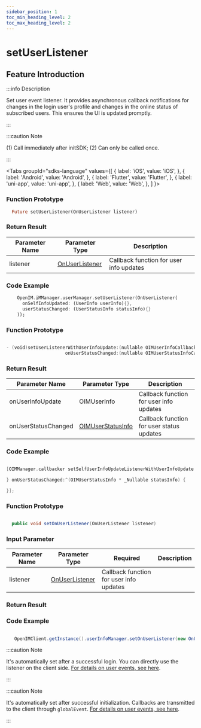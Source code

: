 ```yaml
---
sidebar_position: 1
toc_min_heading_level: 2
toc_max_heading_level: 2
---
```


# setUserListener

## Feature Introduction

:::info Description

Set user event listener. It provides asynchronous callback notifications for changes in the login user's profile and changes in the online status of subscribed users. This ensures the UI is updated promptly.

:::

:::caution Note

(1) Call immediately after initSDK;
(2) Can only be called once.

:::

<Tabs
groupId="sdks-language"
values={[
{ label: 'iOS', value: 'iOS', },
{ label: 'Android', value: 'Android', },
{ label: 'Flutter', value: 'Flutter', },
{ label: 'uni-app', value: 'uni-app', },
{ label: 'Web', value: 'Web', },
]
}>

<TabItem value="Flutter">

### Function Prototype

```dart showLineNumbers
  Future setUserListener(OnUserListener listener)
```

### Return Result

| Parameter Name | Parameter Type                                          | Description                             |
| -------------- | ------------------------------------------------------- | --------------------------------------- |
| listener      | [OnUserListener](/listener/userListener.mdx) | Callback function for user info updates |

### Code Example

```dart showLineNumbers
    OpenIM.iMManager.userManager.setUserListener(OnUserListener(
      onSelfInfoUpdated: (UserInfo userInfo){},
      userStatusChanged: (UserStatusInfo statusInfo){}
    ));
```

</TabItem>

<TabItem value="iOS">

### Function Prototype

```swift

- (void)setUserListenerWithUserInfoUpdate:(nullable OIMUserInfoCallback)onUserInfoUpdate
                      onUserStatusChanged:(nullable OIMUserStatusInfoCallback)onUserStatusChanged;

```

### Return Result

| Parameter Name     | Parameter Type                                           | Description                             |
| ------------------ | -------------------------------------------------------- | --------------------------------------- |
| onUserInfoUpdate   | OIMUserInfo                                               | Callback function for user info updates |
| onUserStatusChanged| [OIMUserStatusInfo](/class/user/userStatusInfo.mdx) | Callback function for user status updates |

### Code Example

```swift showLineNumbers

[OIMManager.callbacker setSelfUserInfoUpdateListenerWithUserInfoUpdate:^(OIMUserInfo * _Nullable userInfo) {

} onUserStatusChanged:^(OIMUserStatusInfo * _Nullable statusInfo) {

}];

```

</TabItem>

<TabItem value="Android">

### Function Prototype

```java showLineNumbers

  public void setOnUserListener(OnUserListener listener)

```

### Input Parameter

| Parameter Name | Parameter Type                                          | Required                 | Description |
| -------------- | ------------------------------------------------------- | ------------------------ | ----------- |
| listener      | [OnUserListener](/listener/userListener.mdx) | Callback function for user info updates |

### Return Result

### Code Example

```java showLineNumbers

   OpenIMClient.getInstance().userInfoManager.setOnUserListener(new OnUserListener(){...})

```

</TabItem>

<TabItem value="Web">

:::caution Note

It's automatically set after a successful login. You can directly use the listener on the client side. [For details on user events, see here](/listener/userListener.mdx).

:::

</TabItem>

<TabItem value="uni-app">

:::caution Note

It's automatically set after successful initialization. Callbacks are transmitted to the client through `globalEvent`. [For details on user events, see here](/listener/userListener.mdx).

:::

</TabItem>

</Tabs>